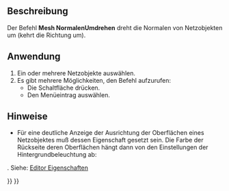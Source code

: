 <languages/>

{{Docnav/de
|[[Mesh_HarmonizeNormals/de|NormalenAusrichten]]
|[[Mesh_FillupHoles/de|LöcherFüllen]]
|[[Mesh_Workbench/de|Mesh]]
|IconL=Mesh_HarmonizeNormals.svg
|IconR=Mesh_FillupHoles.svg
|IconC=Workbench_Mesh.svg
}}

{{GuiCommand/de
|Name=Mesh FlipNormals‏‎
|Name/de=Mesh NormalenUmdrehen
|MenuLocation=Netze → Normalen umdrehen
|Workbenches=[[Mesh Workbench/de|Mesh]]
|SeeAlso=}}

<span id="Description"></span>
==Beschreibung==

Der Befehl '''Mesh NormalenUmdrehen''' dreht die Normalen von Netzobjekten um (kehrt die Richtung um).

<span id="Usage"></span>
==Anwendung==

# Ein oder mehrere Netzobjekte auswählen.
# Es gibt mehrere Möglichkeiten, den Befehl aufzurufen:
#* Die Schaltfläche {{Button|[[Image:Mesh_FlipNormals.svg|16px]] [[Mesh_FlipNormals/de|Normalen umdrehen]]}} drücken.
#* Den Menüeintrag {{MenuCommand|Netze → [[Image:Mesh_FlipNormals.svg|16px]] Normalen umdrehen}} auswählen.

<span id="Notes"></span>
==Hinweise==

<div class="mw-translate-fuzzy">
* Für eine deutliche Anzeige der Ausrichtung der Oberflächen eines Netzobjektes muß dessen Eigenschaft {{PropertyView|Beleuchtung}} {{Value|Eine Seite}} gesetzt sein. Die Farbe der Rückseite deren Oberflächen hängt dann von den Einstellungen der Hintergrundbeleuchtung ab:
{{MenuCommand|Bearbeiten → Eigenschaften... → Anzeige → 3D Ansicht → Hintergrundlichtfarbe - Intensität}}. Siehe: [[Preferences_Editor#3D_View|Editor Eigenschaften]]
</div>


{{Docnav/de
|[[Mesh_HarmonizeNormals/de|NormalenAusrichten]]
|[[Mesh_FillupHoles/de|LöcherFüllen]]
|[[Mesh_Workbench/de|Mesh]]
|IconL=Mesh_HarmonizeNormals.svg
|IconR=Mesh_FillupHoles.svg
|IconC=Workbench_Mesh.svg
}}

{{Mesh Tools navi{{#translation:}}}}
{{Userdocnavi{{#translation:}}}}
{{clear}}
